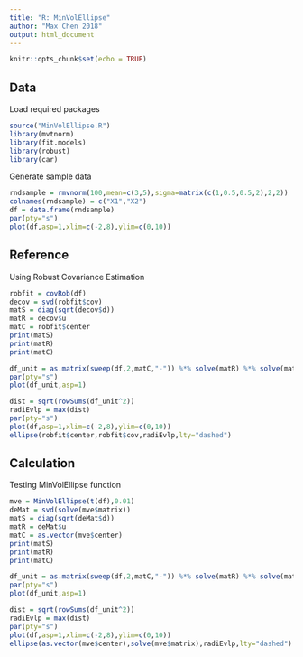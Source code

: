 ```yaml
---
title: "R: MinVolEllipse"
author: "Max Chen 2018"
output: html_document
---
```


```r
knitr::opts_chunk$set(echo = TRUE)
```

## Data

Load required packages

```r
source("MinVolEllipse.R")
library(mvtnorm)
library(fit.models)
library(robust)
library(car)
```

Generate sample data

```r
rndsample = rmvnorm(100,mean=c(3,5),sigma=matrix(c(1,0.5,0.5,2),2,2))
colnames(rndsample) = c("X1","X2")
df = data.frame(rndsample)
par(pty="s")
plot(df,asp=1,xlim=c(-2,8),ylim=c(0,10))
```

## Reference

Using Robust Covariance Estimation

```r
robfit = covRob(df)
decov = svd(robfit$cov)
matS = diag(sqrt(decov$d))
matR = decov$u
matC = robfit$center
print(matS)
print(matR)
print(matC)

df_unit = as.matrix(sweep(df,2,matC,"-")) %*% solve(matR) %*% solve(matS)
par(pty="s")
plot(df_unit,asp=1)

dist = sqrt(rowSums(df_unit^2))
radiEvlp = max(dist)
par(pty="s")
plot(df,asp=1,xlim=c(-2,8),ylim=c(0,10))
ellipse(robfit$center,robfit$cov,radiEvlp,lty="dashed")
```

## Calculation

Testing MinVolEllipse function

```r
mve = MinVolEllipse(t(df),0.01)
deMat = svd(solve(mve$matrix))
matS = diag(sqrt(deMat$d))
matR = deMat$u
matC = as.vector(mve$center)
print(matS)
print(matR)
print(matC)

df_unit = as.matrix(sweep(df,2,matC,"-")) %*% solve(matR) %*% solve(matS)
par(pty="s")
plot(df_unit,asp=1)

dist = sqrt(rowSums(df_unit^2))
radiEvlp = max(dist)
par(pty="s")
plot(df,asp=1,xlim=c(-2,8),ylim=c(0,10))
ellipse(as.vector(mve$center),solve(mve$matrix),radiEvlp,lty="dashed")
```
